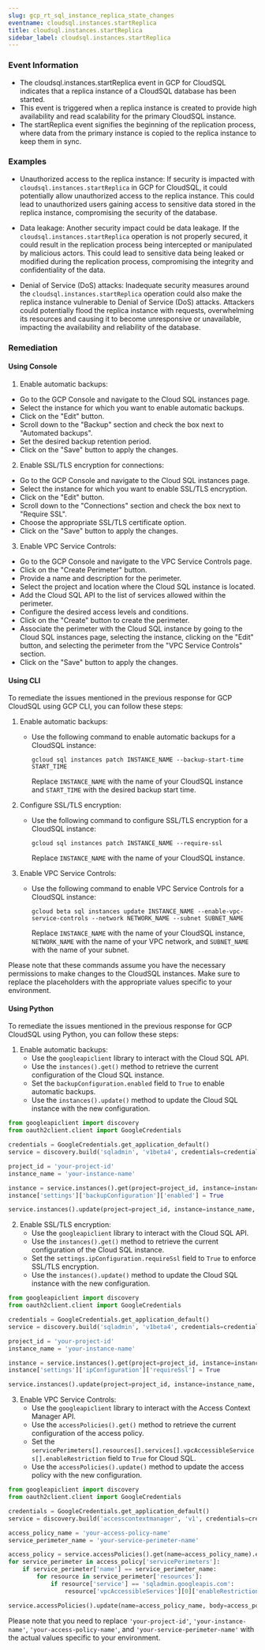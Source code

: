 ```yaml
--- 
slug: gcp_rt_sql_instance_replica_state_changes
eventname: cloudsql.instances.startReplica
title: cloudsql.instances.startReplica
sidebar_label: cloudsql.instances.startReplica
---
```

                       
### Event Information

- The cloudsql.instances.startReplica event in GCP for CloudSQL indicates that a replica instance of a CloudSQL database has been started.
- This event is triggered when a replica instance is created to provide high availability and read scalability for the primary CloudSQL instance.
- The startReplica event signifies the beginning of the replication process, where data from the primary instance is copied to the replica instance to keep them in sync.


### Examples

- Unauthorized access to the replica instance: If security is impacted with `cloudsql.instances.startReplica` in GCP for CloudSQL, it could potentially allow unauthorized access to the replica instance. This could lead to unauthorized users gaining access to sensitive data stored in the replica instance, compromising the security of the database.

- Data leakage: Another security impact could be data leakage. If the `cloudsql.instances.startReplica` operation is not properly secured, it could result in the replication process being intercepted or manipulated by malicious actors. This could lead to sensitive data being leaked or modified during the replication process, compromising the integrity and confidentiality of the data.

- Denial of Service (DoS) attacks: Inadequate security measures around the `cloudsql.instances.startReplica` operation could also make the replica instance vulnerable to Denial of Service (DoS) attacks. Attackers could potentially flood the replica instance with requests, overwhelming its resources and causing it to become unresponsive or unavailable, impacting the availability and reliability of the database.

### Remediation

#### Using Console

1. Enable automatic backups: 
- Go to the GCP Console and navigate to the Cloud SQL instances page.
- Select the instance for which you want to enable automatic backups.
- Click on the "Edit" button.
- Scroll down to the "Backup" section and check the box next to "Automated backups".
- Set the desired backup retention period.
- Click on the "Save" button to apply the changes.

2. Enable SSL/TLS encryption for connections:
- Go to the GCP Console and navigate to the Cloud SQL instances page.
- Select the instance for which you want to enable SSL/TLS encryption.
- Click on the "Edit" button.
- Scroll down to the "Connections" section and check the box next to "Require SSL".
- Choose the appropriate SSL/TLS certificate option.
- Click on the "Save" button to apply the changes.

3. Enable VPC Service Controls:
- Go to the GCP Console and navigate to the VPC Service Controls page.
- Click on the "Create Perimeter" button.
- Provide a name and description for the perimeter.
- Select the project and location where the Cloud SQL instance is located.
- Add the Cloud SQL API to the list of services allowed within the perimeter.
- Configure the desired access levels and conditions.
- Click on the "Create" button to create the perimeter.
- Associate the perimeter with the Cloud SQL instance by going to the Cloud SQL instances page, selecting the instance, clicking on the "Edit" button, and selecting the perimeter from the "VPC Service Controls" section.
- Click on the "Save" button to apply the changes.

#### Using CLI

To remediate the issues mentioned in the previous response for GCP CloudSQL using GCP CLI, you can follow these steps:

1. Enable automatic backups:
   - Use the following command to enable automatic backups for a CloudSQL instance:
     ```
     gcloud sql instances patch INSTANCE_NAME --backup-start-time START_TIME
     ```
     Replace `INSTANCE_NAME` with the name of your CloudSQL instance and `START_TIME` with the desired backup start time.

2. Configure SSL/TLS encryption:
   - Use the following command to configure SSL/TLS encryption for a CloudSQL instance:
     ```
     gcloud sql instances patch INSTANCE_NAME --require-ssl
     ```
     Replace `INSTANCE_NAME` with the name of your CloudSQL instance.

3. Enable VPC Service Controls:
   - Use the following command to enable VPC Service Controls for a CloudSQL instance:
     ```
     gcloud beta sql instances update INSTANCE_NAME --enable-vpc-service-controls --network NETWORK_NAME --subnet SUBNET_NAME
     ```
     Replace `INSTANCE_NAME` with the name of your CloudSQL instance, `NETWORK_NAME` with the name of your VPC network, and `SUBNET_NAME` with the name of your subnet.

Please note that these commands assume you have the necessary permissions to make changes to the CloudSQL instances. Make sure to replace the placeholders with the appropriate values specific to your environment.

#### Using Python

To remediate the issues mentioned in the previous response for GCP CloudSQL using Python, you can follow these steps:

1. Enable automatic backups:
   - Use the `googleapiclient` library to interact with the Cloud SQL API.
   - Use the `instances().get()` method to retrieve the current configuration of the Cloud SQL instance.
   - Set the `backupConfiguration.enabled` field to `True` to enable automatic backups.
   - Use the `instances().update()` method to update the Cloud SQL instance with the new configuration.

```python
from googleapiclient import discovery
from oauth2client.client import GoogleCredentials

credentials = GoogleCredentials.get_application_default()
service = discovery.build('sqladmin', 'v1beta4', credentials=credentials)

project_id = 'your-project-id'
instance_name = 'your-instance-name'

instance = service.instances().get(project=project_id, instance=instance_name).execute()
instance['settings']['backupConfiguration']['enabled'] = True

service.instances().update(project=project_id, instance=instance_name, body=instance).execute()
```

2. Enable SSL/TLS encryption:
   - Use the `googleapiclient` library to interact with the Cloud SQL API.
   - Use the `instances().get()` method to retrieve the current configuration of the Cloud SQL instance.
   - Set the `settings.ipConfiguration.requireSsl` field to `True` to enforce SSL/TLS encryption.
   - Use the `instances().update()` method to update the Cloud SQL instance with the new configuration.

```python
from googleapiclient import discovery
from oauth2client.client import GoogleCredentials

credentials = GoogleCredentials.get_application_default()
service = discovery.build('sqladmin', 'v1beta4', credentials=credentials)

project_id = 'your-project-id'
instance_name = 'your-instance-name'

instance = service.instances().get(project=project_id, instance=instance_name).execute()
instance['settings']['ipConfiguration']['requireSsl'] = True

service.instances().update(project=project_id, instance=instance_name, body=instance).execute()
```

3. Enable VPC Service Controls:
   - Use the `googleapiclient` library to interact with the Access Context Manager API.
   - Use the `accessPolicies().get()` method to retrieve the current configuration of the access policy.
   - Set the `servicePerimeters[].resources[].services[].vpcAccessibleServices[].enableRestriction` field to `True` for Cloud SQL.
   - Use the `accessPolicies().update()` method to update the access policy with the new configuration.

```python
from googleapiclient import discovery
from oauth2client.client import GoogleCredentials

credentials = GoogleCredentials.get_application_default()
service = discovery.build('accesscontextmanager', 'v1', credentials=credentials)

access_policy_name = 'your-access-policy-name'
service_perimeter_name = 'your-service-perimeter-name'

access_policy = service.accessPolicies().get(name=access_policy_name).execute()
for service_perimeter in access_policy['servicePerimeters']:
    if service_perimeter['name'] == service_perimeter_name:
        for resource in service_perimeter['resources']:
            if resource['service'] == 'sqladmin.googleapis.com':
                resource['vpcAccessibleServices'][0]['enableRestriction'] = True

service.accessPolicies().update(name=access_policy_name, body=access_policy).execute()
```

Please note that you need to replace `'your-project-id'`, `'your-instance-name'`, `'your-access-policy-name'`, and `'your-service-perimeter-name'` with the actual values specific to your environment.


 
